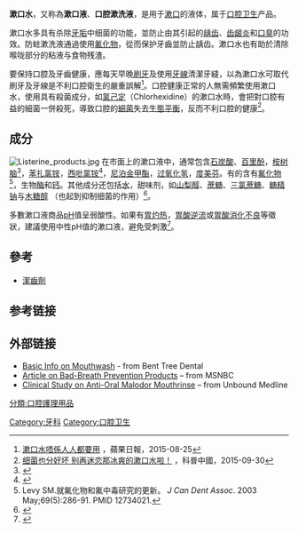'''漱口水'''，又称為'''漱口液'''、'''口腔漱洗液'''，是用于[[漱口|漱口]]的液体，属于[[口腔卫生|口腔卫生]]产品。

漱口水多具有杀除[[牙垢|牙垢]]中细菌的功能，並防止由其引起的[[龋齿|龋齿]]、[[牙齦炎|齿龈炎]]和[[口臭|口臭]]的功效。防蛀漱洗液通過使用[[氟化物|氟化物]]，從而保护牙齒並防止龋齿。漱口水也有助於清除喉咙部分的粘液与食物残渣。

要保持口腔及牙齒健康，應每天早晚[[刷牙|刷牙]]及使用[[牙線|牙線]]清潔牙縫，以為漱口水可取代刷牙及牙線是不利口腔衛生的嚴重誤解<ref>[http://hk.apple.nextmedia.com/news/art/20150825/19269257 漱口水唔係人人都要用] {{Wayback|url=http://hk.apple.nextmedia.com/news/art/20150825/19269257 |date=20170926191023 }}，蘋果日報，2015-08-25</ref>。口腔健康正常的人無需頻繁使用漱口水，使用具有殺菌成分，如[[氯己定|氯己定]]（Chlorhexidine）的漱口水時，會把對口腔有益的細菌一併殺死，導致口腔的[[細菌|細菌]]失去[[生態平衡|生態平衡]]，反而不利口腔的健康<ref>[http://news.xinhuanet.com/science/2015-09/30/c_134675805.htm 细菌也分好坏 别再迷恋那冰爽的漱口水啦！] {{Wayback|url=http://news.xinhuanet.com/science/2015-09/30/c_134675805.htm |date=20170415012604 }}，科普中國，2015-09-30</ref>。

==成分==
[[File:Listerine_products.jpg|thumb]]
在市面上的漱口液中，通常包含[[石炭酸|石炭酸]]、[[百里酚|百里酚]]，[[桉树脑|桉树脑]]<ref name="Ribeiro">{{cite journal |pages=359–70 |doi=10.1016/j.jdent.2007.01.007 |title=不同配方的氯己定对减少口腔中远缘链球菌变异体的效果：系统剖析文献 |date=2007年3月27日 |last1=Ribeiro |first1=L |last2=Hashizume |first2=L |last3=Maltz |first3=M |journal=Journal of Dentistry |volume=35 |issue=5 |pmid=17391828}}</ref>，[[苯扎氯铵|苯扎氯铵]]，[[氯化十六烷基吡啶|西吡氯铵]]<ref name="Goldberg">{{cite journal |pmid=16348211 |year=1990 |last1=Goldberg |first1=S |last2=Konis |first2=Y |last3=Rosenberg |first3=M |title=西吡氯铵对微生物粘着在正十六烷与聚苯乙烯的清除效果 |volume=56 |issue=6 |pages=1678–82 |pmc=184492 |journal=Applied and environmental microbiology(应用和环境微生物学)}}</ref>，[[对羟基苯甲酸甲酯|尼泊金甲酯]]，[[过氧化氢|过氧化氢]]，[[度美芬|度美芬]]。有的含有[[氟化物|氟化物]]<ref name="Levy">Levy SM.就氟化物和氟中毒研究的更新。 ''J Can Dent Assoc''. 2003 May;69(5):286-91. PMID 12734021.</ref>，生物[[酶|酶]]和[[钙|钙]]。其他成分还包括[[水|水]]，甜味剂，如[[山梨醇|山梨醇]]、[[蔗糖|蔗糖]]、[[三氯蔗糖|三氯蔗糖]]、[[糖精|糖精钠]]与[[木糖醇|木糖醇]] （也起到抑制细菌的作用）<ref name="Giertsen">{{cite journal|last1=Giertsen |first1=E. |last2=Emberland |first2=H. |last3=Scheie |first3=A. Aa. |title=木糖醇和氟口腔漱洗对牙菌斑和唾液的效果|journal=Caries Research(龋齿研究)|year=1999|volume=33|issue=1|page=23-31|PMID=9831777|doi=10.1159/000016492}}</ref>。

多數漱口液商品[[pH|pH]]值呈弱酸性。如果有[[胃灼热|胃灼热]]，[[胃酸逆流|胃酸逆流]]或[[胃酸消化不良|胃酸消化不良]]等徵狀，建議使用中性pH值的漱口液，避免受刺激<ref>{{cite book|author=Fermin A. Carranza.|title=《卡兰萨临床牙周病学》|edition=9th edition|year=2002|page=第195页}}</ref>。

== 參考 ==
* [[潔齒劑|潔齒劑]]

==参考链接==
{{reflist}}

==外部链接==
* [https://web.archive.org/web/20080702185636/http://www.benttreedental.com/lib_mouthwash.html Basic Info on Mouthwash] - from Bent Tree Dental
* [http://www.msnbc.msn.com/id/17011346/ Article on Bad-Breath Prevention Products] {{Wayback|url=http://www.msnbc.msn.com/id/17011346/ |date=20090430045902 }} – from MSNBC
* [http://www.unboundmedicine.com/medline/ebm/record/15794454/abstract/Use_of_a_novel_group_of_oral_malodor_measurements_to_evaluate_an_anti_oral_malodor_mouthrinse__TriOralTM__in_humans Clinical Study on Anti-Oral Malodor Mouthrinse] {{Wayback|url=http://www.unboundmedicine.com/medline/ebm/record/15794454/abstract/Use_of_a_novel_group_of_oral_malodor_measurements_to_evaluate_an_anti_oral_malodor_mouthrinse__TriOralTM__in_humans |date=20120209161444 }} – from Unbound Medline

{{口腔衛生}}

[[Category:牙科|Category:牙科]]
[[Category:口腔卫生|Category:口腔卫生]]
[[分類:口腔護理用品|分類:口腔護理用品]]